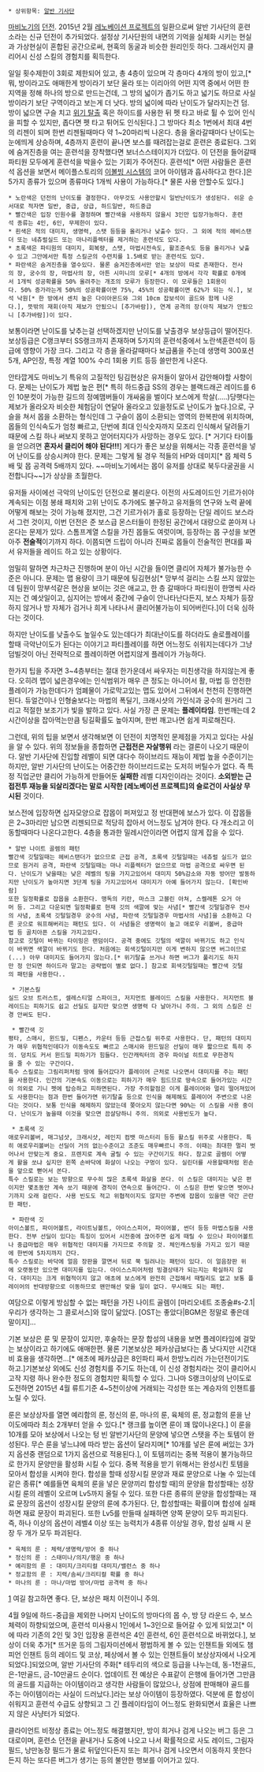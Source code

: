  * 상위항목: [[알반 기사단]]

[[마비노기]]의 [[던전]]. 2015년 2월 [[레노베이션 프로젝트]]의 일환으로써 알반 기사단의 훈련소라는 신규 던전이 추가되었다.
설정상 기사단원의 내면의 기억을 실체화 시키는 현실과 가상현실이 혼합된 공간으로써, 현혹의 동굴과 비슷한 원리인듯 하다. 그래서인지 클리어시 신성 스킬의 경험치를 획득한다.

일일 횟수제한이 3회로 제한되어 있고, 총 4층이 있으며 각 층마다 4개의 방이 있고,[* 뭐, 방이라고도 애매한게 방이라기 보단 울라 또는 이리아의 어떤 지역 중에서 어떤 한 지역을 정해 하나의 방으로 만드는건데, 그 방의 넓이가 좁기도 하고 넓기도 하므로 사실 방이라기 보단 구역이라고 보는게 더 낫다. 방의 넓이에 따라 난이도가 달라지는건 덤. 방이 넓으면 구슬 치고 [[위기 탈출]] 혹은 하이드를 사용한 뒤 펫 타고 바로 튈 수 있어 인식을 피할 수 있지만, 좁다면 펫 타고 튀어도 인식된다.] 그 방마다 최소 1번에서 최대 4번의 리젠이 되며 한번 리젠될때마다 약 1~20마리씩 나온다. 층을 올라갈때마다 난이도는 눈에띄게 상승하며, 4층까지 훈련이 끝나면 보스를 때려잡는걸로 훈련은 종료된다. 그외에 숨겨진층을 여는 훈련석을 장착했다면 보너스스테이지가 더있다. 이 던전을 들어갈때 파티원 모두에게 훈련석을 박을수 있는 기회가 주어진다. 훈련석[* 어떤 사람들은 훈련석 옵션을 보면서 메이플스토리의 [[이볼빙 시스템]]의 코어 아이템과 흡사하다고 한다.]은 5가지 종류가 있으며 종류마다 1개씩 사용이 가능하다.[* 물론 사용 안할수도 있다.]

 * 노란색은 던전의 난이도를 결정한다. 아무것도 사용안할시 일반난이도가 생성된다. 쉬운 순서대로 적자면 일반, 중급, 상급, 하드일반, 하드중급
 * 빨간색은 입장 인원수를 결정하며 빨간색을 사용하지 않을시 3인만 입장가능하다. 훈련석 종류는 4인, 6인, 무제한이 있다.
 * 흰색은 적의 대미지, 생명력, 스탯 등등을 올리거나 낮출수 있다. 그 외에 적의 헤비스탠더 또는 네츄럴실드 또는 마나리플렉터를 제거하는 훈련석도 있다.
 * 초록색은 파티원의 대미지, 회복량, 스탯, 마법시전속도, 활조준속도 등을 올리거나 낮출수 있고 그안에서만 특정 스킬군의 수련치를 1.5배로 받는 훈련석도 있다.
 * 파란색은 숨겨진층을 열수있다. 물론 숨겨진층에서만 얻는 보상이 따로 존재한다. 전사의 장, 궁수의 장, 마법사의 장, 아튼 시미니의 모루[* 4개의 방에서 각각 확률로 0개에서 1개씩 성공확률을 50% 올려주는 개조의 모루가 등장한다. 이 모루들은 1회용이다. 50% 증가라는게 50%의 성공확률이면 75%, 45%의 성공확률이면 62%가 되는 식.], 보석 낙원[* 한 방에서 센치 높은 다이아몬드와 그외 10cm 잡보석이 골드와 함께 나온다.], 뜻밖의 재회(아직 제보가 안됬으니 [추가바람]), 연계 공격의 장(아직 제보가 안됬으니 [추가바람])이 있다.

보통이라면 난이도를 낮추는걸 선택하겠지만 난이도를 낮출경우 보상등급이 떨어진다. 보상등급은 C랭크부터 SS랭크까지 존재하며 5가지의 훈련석중에서 노란색훈련석이 등급에 영향이 가장 크다. 그리고 각 층을 올라갈때마다 보급품을 주는데 생명력 300포션 5개, AP인장, 특정 계열 100% 수리 1회용 키트 등등 쓸만한게 나온다.

안타깝게도 마비노기 특유의 고질적인 팅김현상은 유저들이 알아서 감안해야할 사항이다. 문제는 난이도가 제법 높은 편[* 특히 하드중급 SS의 경우는 블랙드래곤 레이드를 6인 10분컷이 가능한 길드의 정예맴버들이 개싸움을 벌이다 보스에게 학살(.....)당햇다는 제보가 올라오자 비슷한 체험담이 연달아 올라오고 있을정도로 난이도가 높다.]으로, 구슬을 쳐서 몹을 소환하는 형식인데 그 구슬이 몹이 소환되는 영역의 한복판에 위치하며, 몹들의 인식속도가 엄청 빠르고, 단번에 최대 인식숫자까지 모조리 인식해서 달려들기 때문에 스킬 하나 써보지 못하고 얻어터지다가 사망하는 경우도 있다. [* 거기다 타이틀을 얻으려면 '''혼자서 클리어 해야 된다!!!'''] 게다가 좋은 보상을 위해서는 각종 훈련석을 넣어 난이도를 상승시켜야 한다. 문제는 그렇게 될 경우 적들의 HP와 데미지[* 몹 체력 5배 및 몹 공격력 5배까지 있다. ~~마비노기에서는 몹이 유저를 상대로 북두다굴권을 시전합니다~~]가 상상을 초월한다.

유저들 사이에선 극악의 난이도인 던전으로 불리운다. 이전의 사도레이드인 기르가쉬야 계속되는 이점 봉쇄 패치와 고위 난이도 추가에도 불구하고 유저들의 연구와 노력 끝에 어떻게 해보는 것이 가능해 졌지만, 그건 기르가쉬가 홀로 등장하는 단일 레이드 보스라서 그런 것이지, 이번 던전은 준 보스급 몬스터들이 한정된 공간에서 대량으로 쏟아져 나온다는 문제가 있다. 스톰프계열 스킬을 가진 몹들도 여럿이며, 등장하는 몹 구성을 보면 아주 '''전술적'''이기까지 하다. 이쯤되면 드립이 아니라 진짜로 몹들이 전술적인 편대를 짜서 유저들을 레이드 하고 있는 상황이다.

엄밀히 말하면 차근차근 진행하며 분이 아닌 시간을 들이면 클리어 자체가 불가능한 수준은 아니다. 문제는 맵 용량이 크기 때문에 팅김현상[* 망부석 걸리는 스킬 쓰지 않았는데 팀원이 망부석같은 현상을 보이는 것은 애교고, 한 층 갈때마다 파티원이 한명씩 사라지는 건 예삿일이고, 심지어는 방에서 중간에 구슬이 안나타난다든지, 보스 자체가 등장하지 않거나 방 자체가 검거나 희게 나타나서 클리어불가능이 되어버린다.]이 더욱 심하다는 것이다.

하지만 난이도를 낮출수도 높일수도 있는데다가 최대난이도를 하더라도 솔로플레이를 할때 극악난이도가 된다는 이야기고 파티플레이를 하면 어느정도 쉬워지는데다가 그냥 덤빌것이 아닌 전략적으로 플레이하면 어렵지않게 플레이가 가능하다. 

한가지 팁을 주자면 3~4층부터는 절대 한가운데서 싸우자는 미친생각을 하지않는게 좋다. 오히려 맵이 넓은경우에는 인식범위가 매우 큰 정도는 아니어서 활, 마법 등 안전한 플레이가 가능한데다가 엄폐물이 가로막고있는 맵도 있어서 그뒤에서 천천히 진행하면 된다. 듀얼건이나 인형술보다는 마법의 폭딜기, 크래시샷의 가인식과 궁수의 원거리 그리고 적절한 보조기가 빛을 발하고 있다. 사실 가장 큰 문제는 '''플레이타임'''. 한번깨는데 2시간이상을 잡아먹는만큼 팅길확률도 높아지며, 한번 깨고나면 쉽게 피로해진다.

그런데, 위의 팁을 보면서 생각해보면 이 던전이 치명적인 문제점을 가지고 있다는 사실을 알 수 있다. 위의 정보들을 종합하면 '''근접전은 자살행위''' 라는 결론이 나오기 때문이다. 알반 기사단에 진입할 레벨이 되면 대다수 하이브리드 재능이 제법 높을 수준이기는 하지만, 알반 기사단의 난이도는 어중간한 하이브리드로는 도저히 버틸수가 없다. 즉 특정 직업군만 클리어 가능하게 만들어둔 '''실패한''' 레벨 디자인이라는 것이다. '''소외받는 근접전투 재능을 되살리겠다는 말로 시작한 [레노베이션 프로젝트]의 슬로건이 사실상 무시된''' 것이다.

보스전에 입장하면 십자모양으로 잡몹이 퍼져있고 정 반대편에 보스가 있다. 이 잡몹들은 2~3마리만 남으면 리젠되므로 적당히 잡아서 어느정도 남겨야 한다. 다 개소리고 이동할때마다 나온다고한다. 4층을 통과한 밀레시안이라면 어렵지 않게 잡을 수 있다.

 * 알반 나이트 골렘의 패턴
 빨간색 깃털일때는 헤비스탠더가 없으므로 근접 공격, 초록색 깃털일때는 네츄럴 실드가 없으므로 원거리 공격, 파란색 깃털일때는 마나 리플렉터가 없으므로 마법 공격으로 싸우면 된다. 난이도가 낮을때는 낮은 레벨의 팅을 가지고있어서 대미지 50%감소와 자동 방어만 발동하지만 난이도가 높아지면 3단계 팅을 가지고있어서 대미지가 아예 들어가지 않는다. [확인바람]
 또한 일정확률로 잡몹을 소환한다. 맹독의 키란, 마스크 고블린 아쳐, 스켈레톤 오거 아머 등. 그리고 다운되면 일정확률로 현재 깃의 색깔에 맞는 사념[* 빨간색 깃털일경우 전사의 사념, 초록색 깃털일경우 궁수의 사념, 파란색 깃털일경우 마법사의 사념]을 소환하고 다른 곳으로 워프해버리는 패턴도 있다. 이 사념들은 생명력이 높고 애로우 리볼버, 중급마법 등 골치아픈 스킬을 가지고있다.
 참고로 깃털이 바뀌는 타이밍은 랜덤이다. 공격 중에도 깃털의 색깔이 바뀌기도 하고 인식이 바뀌면 색깔이 바뀌기도 한다. 처음에는 회색깃털이지만 이게 변하지 않으면 버그이므로(...) 아무 대미지도 들어가지 않는다.[* 위기탈출 쓰거나 하면 버그가 풀리기도 하지만 정 안되면 하이드라 말고는 공략법이 별로 없다.] 참고로 회색깃털일때는 빨간색 깃털의 패턴을 사용한다..

  * 기본스킬
 실드 오브 트러스트, 셀레스티얼 스파이크, 저지먼트 블레이드 스킬을 사용한다. 저지먼트 블레이드는 피하기도 쉽고 선딜도 길지만 맞으면 생명력 다 날아가니 주의. 그 외의 스킬은 신경 안써도 된다.

  * 빨간색 깃
 평타, 스매시, 윈드밀, 디펜스, 카운터 등등 근접스킬 위주로 사용한다. 단, 패턴의 대미지가 매우 위협적인데다가 이동속도도 빠르고 스매시와 윈드밀은 선딜이 매우 짧으므로 특히 주의. 덩치도 커서 윈드밀 피하기가 힘들다. 인간캐릭터의 경우 파이널 히트로 무한경직을 줄 수 있는 구간이다.
 특수 스킬로는 그림리퍼처럼 땅에 들어갔다가 플레이어 근처로 나오면서 대미지를 주는 패턴을 사용한다. 인간의 기본속도 이동으로는 피하기가 매우 힘드므로 땅속으로 들어가있는 시간이 의외로 기니 펫에 탑승하고 피하면된다. 가장 주의할점은 이게 플레이어와 멀리 떨어져있어도 사용한다는 점과 한번 들어가면 위기탈출 등으로 인식을 해제해도 플레이어 주변으로 나온다는 것이다. 보통 인식을 해제하지 않았는데 쫒아오지 않는다면 90%는 이 스킬을 사용 중이다. 난이도가 높을때 이것을 맞으면 끔살당하니 주의. 의외로 사용빈도가 높다.

  * 초록색 깃
 애로우리볼버, 매그넘샷, 크래시샷, 레인지 컴뱃 마스터리 등등 활스킬 위주로 사용한다. 특히 애로우리볼버는 선딜이 거의 없는수준이고 조준도 매우빠르니 주의. 이때는 최대한 멀리 벗어나서 안맞는게 중요. 프렌지로 계속 굴릴 수 있는 구간이기도 하다. 참고로 골렘이 어떻게 활을 쏘냐 싶지만 왼쪽 손바닥에 화살이 나오는 구멍이 있다. 실린더를 사용할때처럼 왼손을 앞으로 뻗어서 쏜다.
 특수 스킬로는 보는 방향으로 무수히 많은 초록색 화살을 쏜다. 이 스킬은 대미지는 낮은 편이지만 몇초동안 계속 쏘기 때문에 경직이 연속으로 들어간다. 이 스킬은 한번 맞으면 벗어나기까지 오래 걸린다. 사용 빈도도 적고 위협적이지도 않지만 주변에 잡몹이 있을땐 약간 곤란한 패턴.

  * 파란색 깃
 아이스볼트, 파이어볼트, 라이트닝볼트, 아이스스피어, 파이어볼, 썬더 등등 마법스킬을 사용한다. 전부 선딜이 있다는 특징이 있어서 시전중에 끊어주면 쉽게 때릴 수 있으나 파이어볼트나 중급마법은 매우 위협적인 대미지를 가지므로 주의할 것. 체인캐스팅을 가지고 있기 때문에 한번에 5차지까지 간다.
 특수 스킬로는 바닥에 얼음 장판을 깔면서 뒤로 쭉 밀려나는 패턴이 있다. 이 얼음장판 위에 오랫동안 있으면 대미지를 입는다. 아이스스피어처럼 빙결상태가 되는지는 확실하지 않다. 대미지는 크게 위협적이지 않고 애초에 보스에게 완전히 근접해서 때릴리도 없고 보통 플레이어의 반대방향으로 이동하므로 왠만해선 맞을 일이 없다. 무시해도 되는 패턴.

여담으로 이렇게 방심할 수 없는 패턴을 가진 나이트 골렘이 [마리오네트 조종술#s-2.1|우리가 생각하는 그 콜로서스]와 많이 닮았다. [OST는 좋았다|BGM은 정말로 좋은데 말이지]...

기본 보상은 룬 및 문장이 있지만, 후술하는 문장 합성의 내용을 보면 플레이타임에 걸맞는 보상이라고 하기에도 애매한편. 물론 기본보상은 페카상급보다는 좀 낫다지만 시간대비 효용을 생각하면...[* 애초에 페카상급은 8인파티 짜서 한방노리러 가는던전이기도 하고.]기본보상 외에도 신성 경험치를 주기도 하는데, 이 신성 경험치라는 것이 클리어시 고작 지령 하나 완수한 정도의 경험치만 획득할 수 있다. 그나마 S랭크이상의 난이도로 도전하면 2015년 4월 류트기준 4~5천이상에 거래되는 각성한 또는 계승자의 인챈트를 노릴 수 있다.

룬은 보상상자를 열면 예리함의 룬, 정신의 룬, 마나의 룬, 육체의 룬, 정교함의 룬을 난이도에따라 최소 2개부터 얻을 수 있다.[* 랭크를 높이면 룬이 꽤 많이나온다.] 이 룬을 10개를 모아 보상에서 나오는 텅 빈 알반기사단의 문양에 넣으면 스탯을 주는 토템이 완성된다. 무슨 룬을 넣느냐에 따라 받는 옵션이 달라지며[* 10개를 넣은 룬에 써있는 3가지 옵션중 랜덤으로 1가지 옵션으로 적용된다.], 이 토템끼리는 중복 적용이 불가능하므로 한가지 문양만을 활성화 시킬 수 있다. 중복 적용을 받기 위해서는 완성시킨 토템을 모아서 합성을 시켜야 한다. 합성을 할때 성장시킬 문양과 재료 문양으로 나눌 수 있는데 같은 종류[* 예를들면 육체의 룬을 넣은 문양끼리 합성할 때]의 문양을 합성할때는 성장시킬 룬의 레벨이 오르며 Lv5까지 올릴 수 있다. 또한 다른 종류의 문양을 합성할때는 재료 문장의 옵션이 성장시킬 문양의 룬에 추가된다. 단, 합성할때는 확률이며 합성에 실패하면 재료 문장이 파괴된다. 또한 Lv5를 만들때 실패하면 양쪽 문양이 모두 파괴된다. 즉, 하나 이상의 옵션이 레벨4 이상 또는 능력치가 4종류 이상일 경우, 합성 실패 시 문장 두 개가 모두 파괴된다.

 * 육체의 룬 : 체력/생명력/방어 중 하나
 * 정신의 룬 : 스태미나/의지/행운 중 하나
 * 예리함의 룬 : 대미지/크리티컬 대미지/밸런스 중 하나
 * 정교함의 룬 : 지력/솜씨/크리티컬 확률 중 하나
 * 마나의 룬 : 마나/마법 방어/마법 공격력 중 하나

[http://www.mabinogi.pe.kr/bbs/zboard.php?id=report&page=4&sn1=&divpage=4&sn=off&ss=on&sc=on&select_arrange=headnum&desc=asc&no=29452] 여길 참고하면 좋다. 단, 보상은 패치 이전이니 주의.

4월 9일에 하드-중급을 제외한 나머지 난이도의 방마다의 몹 수, 방 당 라운드 수, 보스 체력이 하향되었으며, 훈련석 미사용시 1인에서 1~3인으로 들어갈 수 있게 되었고[* 이에 따라 기존의 2인 및 3인 입장용 훈련석은 4인 훈련석, 6인 훈련석으로 바뀌었다.], 보상이 더욱 추가[* 뜨거운 등의 그림자미션에서 평범하게 볼 수 있는 인챈트들 외에도 챔피언 인챈트 등의 레이드 및 코상, 페상에서 볼 수 있는 인챈트들이 보상상자에서 나오게 되었다.]되었으며, 알반 기사단의 주화[* 테두리의 색으로 등급을 나누는데, 동-1천골드, 은-1만골드, 금-10만골드 순이다. 업데이트 전 예상은 수표같이 은행에 들어가면 그만큼의 골드를 지급하는 아이템이라고 생각한 사람들이 많았으나, 상점에 판매해야 골드를 주는 아이템이라는 사실이 드러났다.]라는 보상 아이템이 등장하였다. 덕분에 룬 합성이 쉬워지고 훈련석 수급도 상향되고 그 긴 플레이타임이 어느정도 완화되면서 효율은 나쁘지 않은 사냥터가 되었다.

클라이언트 비정상 종료는 어느정도 해결했지만, 방이 희거나 검게 나오는 버그 등은 그대로이며, 훈련소 던전을 끝내거나 도중에 나오고 나서 확률적으로 사도 레이드, 그림자 필드, 낭만농장 필드가 물로 뒤덮인다든지 또는 희거나 검게 나오면서 이동하지 못한다든지 하는 또다른 버그가 생기는 등의 불안한 행보를 이어가고 있다.

